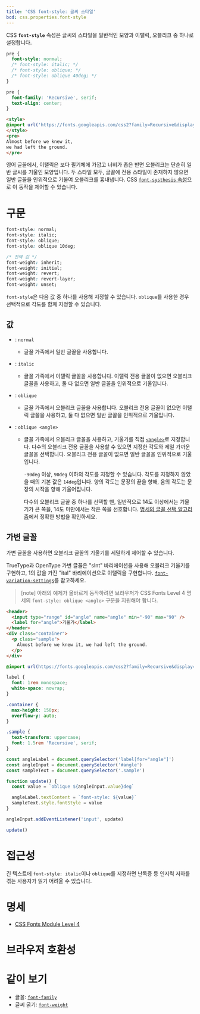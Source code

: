 ```yaml
---
title: 'CSS font-style: 글씨 스타일'
bcd: css.properties.font-style
---
```


CSS **`font-style`** 속성은 글씨의 스타일을 일반적인 모양과 이탤릭, 오블리크 중 하나로 설정합니다.

```css hidden name=demo
pre {
  font-style: normal;
  /* font-style: italic; */
  /* font-style: oblique; */
  /* font-style: oblique 40deg; */
}
```

```css hidden editable=false name=demo filename=style
pre {
  font-family: 'Recursive', serif;
  text-align: center;
}
```

```html hiden name=demo
<style>
@import url('https://fonts.googleapis.com/css2?family=Recursive&display=swap');
</style>
<pre>
Almost before we knew it,
we had left the ground.
</pre>
```

<LiveExample height={240} lang="css" name="demo" />

영어 글꼴에서, 이탤릭은 보다 필기체에 가깝고 너비가 좁은 반면 오블리크는 단순히 일반 글씨를 기울인 모양입니다. 두 스타일 모두, 글꼴에 전용 스타일이 존재하지 않으면 일반 글꼴을 인위적으로 기울여 오블리크를 흉내냅니다. CSS [`font-systhesis` 속성](https://developer.mozilla.org/en-US/docs/Web/CSS/font-synthesis)으로 이 동작을 제어할 수 있습니다.

# 구문

```css
font-style: normal;
font-style: italic;
font-style: oblique;
font-style: oblique 10deg;

/* 전역 값 */
font-weight: inherit;
font-weight: initial;
font-weight: revert;
font-weight: revert-layer;
font-weight: unset;
```

`font-style`은 다음 값 중 하나를 사용해 지정할 수 있습니다. `oblique`를 사용한 경우 선택적으로 각도를 함께 지정할 수 있습니다.

## 값

- : `normal`
  - 글꼴 가족에서 일반 글꼴을 사용합니다.
- : `italic`
  - 글꼴 가족에서 이탤릭 글꼴을 사용합니다. 이탤릭 전용 글꼴이 없으면 오블리크 글꼴을 사용하고, 둘 다 없으면 일반 글꼴을 인위적으로 기울입니다.
- : `oblique`
  - 글꼴 가족에서 오블리크 글꼴을 사용합니다. 오블리크 전용 글꼴이 없으면 이탤릭 글꼴을 사용하고, 둘 다 없으면 일반 글꼴을 인위적으로 기울입니다.
- : `oblique <angle>`

  - 글꼴 가족에서 오블리크 글꼴을 사용하고, 기울기를 직접 [`<angle>`](https://developer.mozilla.org/en-US/docs/Web/CSS/angle)로 지정합니다. 다수의 오블리크 전용 글꼴을 사용할 수 있으면 지정한 각도와 제일 가까운 글꼴을 선택합니다. 오블리크 전용 글꼴이 없으면 일반 글꼴을 인위적으로 기울입니다.

    `-90deg` 이상, `90deg` 이하의 각도를 지정할 수 있습니다. 각도를 지정하지 않았을 때의 기본 값은 `14deg`입니다. 양의 각도는 문장의 끝을 향해, 음의 각도는 문장의 시작을 향해 기울어집니다.

    다수의 오블리크 글꼴 중 하나를 선택할 땐, 일반적으로 14도 이상에서는 기울기가 큰 쪽을, 14도 미만에서는 작은 쪽을 선호합니다. [명세의 글꼴 선택 알고리즘](https://drafts.csswg.org/css-fonts-4/#font-matching-algorithm)에서 정확한 방법을 확인하세요.

## 가변 글꼴

가변 글꼴을 사용하면 오블리크 글꼴의 기울기를 세밀하게 제어할 수 있습니다.

TrueType과 OpenType 가변 글꼴은 "slnt" 바리에이션을 사용해 오블리크 기울기를 구현하고, 1의 값을 가진 "ital" 바리에이션으로 이탤릭을 구현합니다. [`font-variation-settings`](https://developer.mozilla.org/en-US/docs/Web/CSS/font-variation-settings)를 참고하세요.

> [note] 아래의 예제가 올바르게 동작하려면 브라우저가 CSS Fonts Level 4 명세의 `font-style: oblique <angle>` 구문을 지원해야 합니다.

```html hidden name=variable
<header>
  <input type="range" id="angle" name="angle" min="-90" max="90" />
  <label for="angle">기울기</label>
</header>
<div class="container">
  <p class="sample">
    Almost before we knew it, we had left the ground.
  </p>
</div>
```

```css hidden name=variable
@import url(https://fonts.googleapis.com/css2?family=Recursive&display=swap);

label {
  font: 1rem monospace;
  white-space: nowrap;
}

.container {
  max-height: 150px;
  overflow-y: auto;
}

.sample {
  text-transform: uppercase;
  font: 1.5rem 'Recursive', serif;
}
```

```js hidden name=variable
const angleLabel = document.querySelector('label[for="angle"]')
const angleInput = document.querySelector('#angle')
const sampleText = document.querySelector('.sample')

function update() {
  const value = `oblique ${angleInput.value}deg`

  angleLabel.textContent = `font-style: ${value}`
  sampleText.style.fontStyle = value
}

angleInput.addEventListener('input', update)

update()
```

<LiveExample name="variable" height={240} lang="css" />

# 접근성

긴 텍스트에 `font-style: italic`이나 `oblique`를 지정하면 난독증 등 인지력 저하를 겪는 사용자가 읽기 어려울 수 있습니다.

# 명세

- [CSS Fonts Module Level 4](https://drafts.csswg.org/css-fonts/#font-style-prop)

# 브라우저 호환성

<BrowserCompat data={props.bcd} />

# 같이 보기

- 글꼴: [`font-family`](./font-family)
- 글씨 굵기: [`font-weight`](./font-weight)

